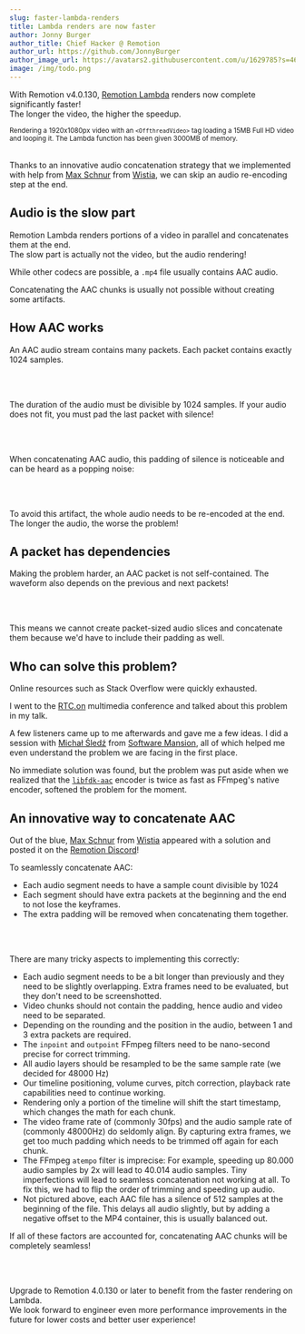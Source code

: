 ```yaml
---
slug: faster-lambda-renders
title: Lambda renders are now faster
author: Jonny Burger
author_title: Chief Hacker @ Remotion
author_url: https://github.com/JonnyBurger
author_image_url: https://avatars2.githubusercontent.com/u/1629785?s=460&u=12eb94da6070d00fc924761ce06e3a428d01b7e9&v=4
image: /img/todo.png
---
```



With Remotion v4.0.130, [Remotion Lambda](/lambda) renders now complete significantly faster!  
The longer the video, the higher the speedup.

<AacBenchmarks />
<sub style={{ opacity: 0.5, lineHeight: 0.7 }}>
  Rendering a 1920x1080px video with an <code>&lt;OffthreadVideo&gt;</code> tag
  loading a 15MB Full HD video and looping it. The Lambda function has been
  given 3000MB of memory.
</sub>
<br />
<br />

Thanks to an innovative audio concatenation strategy that we implemented with help from [Max Schnur](https://github.com/maxpower15) from [Wistia](https://wistia.com/), we can skip an audio re-encoding step at the end.

## Audio is the slow part

Remotion Lambda renders portions of a video in parallel and concatenates them at the end.  
The slow part is actually not the video, but the audio rendering!

While other codecs are possible, a `.mp4` file usually contains AAC audio.

Concatenating the AAC chunks is usually not possible without creating some artifacts.

## How AAC works

An AAC audio stream contains many packets. Each packet contains exactly 1024 samples.

<AacFile />

<br />
<br />

The duration of the audio must be divisible by 1024 samples. If your audio does not fit, you must pad the last packet with silence!

<AacPadding />
<br />
<br />

When concatenating AAC audio, this padding of silence is noticeable and can be heard as a popping noise:

<AacConcatenationProblem />
<br />
<br />

To avoid this artifact, the whole audio needs to be re-encoded at the end. The longer the audio, the worse the problem!

## A packet has dependencies

Making the problem harder, an AAC packet is not self-contained. The waveform also depends on the previous and next packets!

<AacKeyframes />
<br />
<br />

This means we cannot create packet-sized audio slices and concatenate them because we'd have to include their padding as well.

## Who can solve this problem?

Online resources such as Stack Overflow were quickly exhausted.

I went to the [RTC.on](https://rtcon.live/) multimedia conference and talked about this problem in my talk.

A few listeners came up to me afterwards and gave me a few ideas. I did a session with [Michał Śledź](https://github.com/mickel8) from [Software Mansion](https://swmansion.com/), all of which helped me even understand the problem we are facing in the first place.

No immediate solution was found, but the problem was put aside when we realized that the [`libfdk-aac`](https://github.com/mstorsjo/fdk-aac) encoder is twice as fast as FFmpeg's native encoder, softened the problem for the moment.

## An innovative way to concatenate AAC

Out of the blue, [Max Schnur](https://github.com/maxpower15) from [Wistia](https://wistia.com/) appeared with a solution and posted it on the [Remotion Discord](https://remotion.dev/discord)!

To seamlessly concatenate AAC:

- Each audio segment needs to have a sample count divisible by 1024
- Each segment should have extra packets at the beginning and the end to not lose the keyframes.
- The extra padding will be removed when concatenating them together.

<AacConcatenationSolution />
<br />
<br />

There are many tricky aspects to implementing this correctly:

- Each audio segment needs to be a bit longer than previously and they need to be slightly overlapping. Extra frames need to be evaluated, but they don't need to be screenshotted.
- Video chunks should not contain the padding, hence audio and video need to be separated.
- Depending on the rounding and the position in the audio, between 1 and 3 extra packets are required.
- The `inpoint` and `outpoint` FFmpeg filters need to be nano-second precise for correct trimming.
- All audio layers should be resampled to be the same sample rate (we decided for 48000 Hz)
- Our timeline positioning, volume curves, pitch correction, playback rate capabilities need to continue working.
- Rendering only a portion of the timeline will shift the start timestamp, which changes the math for each chunk.
- The video frame rate of (commonly 30fps) and the audio sample rate of (commonly 48000Hz) do seldomly align. By capturing extra frames, we get too much padding which needs to be trimmed off again for each chunk.
- The FFmpeg `atempo` filter is imprecise: For example, speeding up 80.000 audio samples by 2x will lead to 40.014 audio samples. Tiny imperfections will lead to seamless concatenation not working at all. To fix this, we had to flip the order of trimming and speeding up audio.
- Not pictured above, each AAC file has a silence of 512 samples at the beginning of the file. This delays all audio slightly, but by adding a negative offset to the MP4 container, this is usually balanced out.

If all of these factors are accounted for, concatenating AAC chunks will be completely seamless!

<AacFile />
<br />
<br />

Upgrade to Remotion 4.0.130 or later to benefit from the faster rendering on Lambda.  
We look forward to engineer even more performance improvements in the future for lower costs and better user experience!
